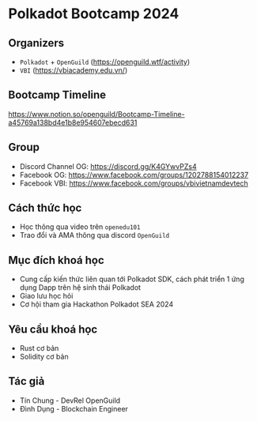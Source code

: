 # Polkadot Bootcamp 2024

## Organizers
+ `Polkadot` + `OpenGuild` (https://openguild.wtf/activity)
+ `VBI` (https://vbiacademy.edu.vn/)


## Bootcamp Timeline

https://www.notion.so/openguild/Bootcamp-Timeline-a45769a138bd4e1b8e954607ebecd631


## Group 
+ Discord Channel OG: https://discord.gg/K4GYwvPZs4
+ Facebook OG: https://www.facebook.com/groups/1202788154012237
+ Facebook VBI: https://www.facebook.com/groups/vbivietnamdevtech


## Cách thức học 
+ Học thông qua video trên `openedu101` 
+ Trao đổi và AMA thông qua discord `OpenGuild`

## Mục đích khoá học 
+ Cung cấp kiến thức liên quan tới Polkadot SDK, cách phát triển 1 ứng dụng Dapp trên hệ sinh thái Polkadot 
+ Giao lưu học hỏi 
+ Cơ hội tham gia Hackathon Polkadot SEA 2024 

## Yêu cầu khoá học 

+ Rust cơ bản 
+ Solidity cơ bản 


## Tác giả 
+ Tín Chung - DevRel OpenGuild
+ Đình Dụng - Blockchain Engineer 




